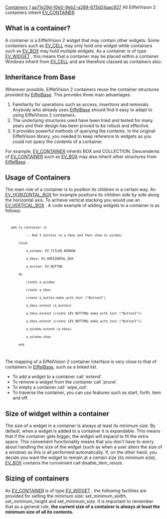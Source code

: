 [[Property:title|Containers]]
[[Property:weight|1]]
[[Property:uuid|aa71e29d-f0e0-9eb2-a289-675d24aac927]]
All EiffelVision 2 containers inherit [[ref:libraries/vision2/reference/ev_container_chart|EV_CONTAINER]] 

==What is a container?==

A container is a EiffelVision 2 widget that may contain other widgets. Some containers such as [[ref:libraries/vision2/reference/ev_cell_chart|EV_CELL]]  may only hold one widget while containers such as [[ref:libraries/vision2/reference/ev_box_chart|EV_BOX]]  may hold multiple widgets. As a container is of type [[ref:libraries/vision2/reference/ev_widget_chart|EV_WIDGET]] , this means that a container may be placed within a container. Windows inherit from [[ref:libraries/vision2/reference/ev_cell_chart|EV_CELL]]  and are therefore classed as containers also. 

{{note|Containers may only contain other widgets. Items may only be placed in certain primitives. For example, an [[ref:libraries/vision2/reference/ev_list_item_chart| EV_LIST_ITEM]]  may be contained in an [[ref:libraries/vision2/reference/ev_list_chart| EV_LIST]] . }}

==Inheritance from Base==

Wherever possible, EiffelVision 2 containers reuse the container structures provided by [[EiffelBase]]. This provides three main advantages: 
# Familiarity for operations such as access, insertions and removals. Anybody who already uses [[EiffelBase]]  should find it easy to adapt to using EiffelVision 2 containers. 
# The underlying structures used have been tried and tested for many years and their design has been proved to be robust and effective.
# It provides powerful methods of querying the contents. In the original EiffelVision library, you needed to keep reference to widgets as you could not query the contents of a container.

For example, [[ref:libraries/vision2/reference/ev_container_chart|EV_CONTAINER]]  inherits <eiffel>BOX</eiffel> and <eiffel>COLLECTION</eiffel>. Descendents of [[ref:libraries/vision2/reference/ev_container_chart|EV_CONTAINER]]  such as [[ref:libraries/vision2/reference/ev_box_chart|EV_BOX]]  may also inherit other structures from [[EiffelBase]] . 

==Usage of Containers==

The main role of a container is to position its children in a certain way. An [[ref:libraries/vision2/reference/ev_horizontal_box_chart| EV_HORIZONTAL_BOX]]  for example positions its children side by side along the horizontal axis. To achieve vertical stacking you would use an [[ref:libraries/vision2/reference/ev_vertical_box_chart| EV_VERTICAL_BOX]] . 
A code example of adding widgets to a container is as follows:
<code>
	add_to_container is
			-- Add 3 buttons to a hbox and then show in window.
		local 
			a_window: EV_TITLED_WINDOW
			a_hbox: EV_HORIZONTAL_BOX
			a_button: EV_BUTTON
		do
			create a_window 
			create a_hbox 
			create a_button.make_with_text ("Button1")
			a_hbox.extend (a_button)
			a_hbox.extend (create {EV_BUTTON}.make_with_text ("Button2"))
			a_hbox.extend (create {EV_BUTTON}.make_with_text ("Button3"))
			a_window.extend (a_hbox)
			a_window.show
		end
</code>

The mapping of a EiffelVision 2 container interface is very close to that of containers in [[EiffelBase]], such as a linked list. 
* To add a widget to a container call `extend'.
* To remove a widget from the container call `prune'.
* To empty a container call `wipe_out'.
* To traverse the container, you can use features such as start, forth, item and off.

{{note|When a widget is added to a container, the container is the parent of the widget. }}

==Size of widget within a container==

The size of a widget in a container is always at least its minimum size. By default, when a widget is added to a container it is expandable. This means that if the container gets bigger, the widget will expand to fit the extra space. This convenient functionality means that you don't have to worry about handling the size of the widget (such as when a user alters the size of a window) as this is all performed automatically. If, on the other hand, you decide you want the widget to remain at a certain size (its minimum size), [[ref:libraries/vision2/reference/ev_box_chart| EV_BOX]]  contains the convenient call disable_item_resize. 

==Sizing of containers==
As [[ref:libraries/vision2/reference/ev_container_chart|EV_CONTAINER]]  is of type [[ref:libraries/vision2/reference/ev_widget_chart|EV_WIDGET]] , the following facilities are provided for setting the minimum size: set_minimum_width, set_minimum_height and set_minimum_size. It is important to remember that as a general rule, '''the current size of a container is always at least the minimum size of all its contents.''' 
{{note|The exception to this is: [[ref:libraries/vision2/reference/ev_fixed_chart|EV_FIXED]] , [[ref:libraries/vision2/reference/ev_viewport_chart|EV_VIEWPORT]]  and [[ref:libraries/vision2/reference/ev_scrollable_area_chart|EV_SCROLLABLE_AREA]]  which do actually allow their contents to be larger than their current size. <br/>
}}



